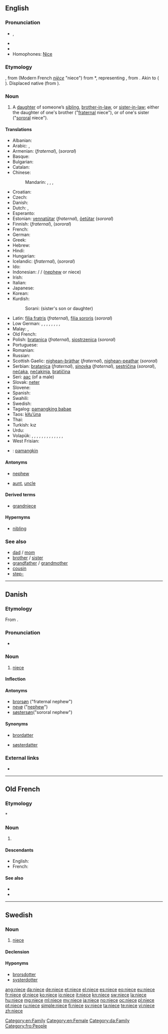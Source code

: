 {{also|nièce}}
==English==

===Pronunciation===
* {{IPA|/niːs/}}, {{X-SAMPA|/ni:s/}}
* {{audio|en-us-niece.ogg|Audio (US)}}
* {{rhymes|iːs}}
* Homophones: [[Nice]]

===Etymology===
{{etyl|enm}} {{term|nece||niece, granddaughter|lang=enm}}, from {{etyl|fro}} {{term|nece||niece, granddaughter|lang=fro}} (Modern French ''[[nièce#French|nièce]]'' "niece") from {{etyl|VL.}} *{{term||neptia}}, representing {{etyl|la}} {{term|neptis||granddaughter|lang=la}}, from {{proto|Indo-European|nepot-|grandchild, sister's son|lang=en}}. Akin to {{etyl|goh|-}} {{term|nift||niece, granddaughter|lang=goh}} ({{etyl|de|-}} {{term|Nichte||niece|lang=de}}). Displaced native {{etyl|enm|-}} {{term|nifte||niece, granddaughter|lang=enm}} (from {{etyl|ang|-}} {{term|nift||niece, granddaughter|lang=ang}}).

===Noun===
{{en-noun}}

# A [[daughter]] of someone’s [[sibling]], [[brother-in-law]], or [[sister-in-law]]; either the daughter of one's brother ("[[fraternal]] niece"), or of one's sister ("[[sororal]] niece").

====Translations====
{{trans-top|fraternal or sororal niece}}
* Albanian: {{t|sq|mbesë|f|xs=Albanian}}
* Arabic: {{qualifier|fraternal}} {{t|ar|بنت الأخ|f|tr=bínti-l-’ákh|sc=Arab}}, {{t|ar|بنت الأخت|f|tr=bínti-l-’úkht|sc=Arab}}
* Armenian: {{t-|hy|եղբոր աղջիկ|tr=eġbor aġǰik}} (''fraternal''), {{t-|hy|քրոջ աղջիկ|tr=k'roǰ aġǰik}} (''sororal'')
* Basque: {{t|eu|iloba|xs=Basque}}
* Bulgarian: {{t+|bg|племенница|f}}
* Catalan: {{t|ca|neboda|f}}
* Chinese:
*: Mandarin: {{qualifier|fraternal}} {{t|zh|侄女|tr=zhínǚ|sc=Hani}}, {{t|zh|姪女|tr=zhínǚ|sc=Hani}}, {{qualifier|sororal}} {{t|zh|甥女|tr=shēngnǚ|sc=Hani}}, {{t|zh|外甥女|tr=wàishēngnǚ|sc=Hani}}
* Croatian: {{t|hr|nećakinja|f}}
* Czech: {{t+|cs|neteř|f}}
* Danish: {{t-|da|niece|c}}
* Dutch: {{t+|nl|nicht|f}}, {{t+|nl|nichtje|n}}
* Esperanto: {{t-|eo|nevino|xs=Esperanto}}
* Estonian: [[vennatütar]] (''fraternal''), [[õetütar]] (''sororal'')
* Finnish: {{t-|fi|veljentytär}} (''fraternal''), {{t-|fi|sisarentytär}} (''sororal'')
* French: {{t+|fr|nièce|f}}
* German: {{t+|de|Nichte|f}}
* Greek: {{t+|el|ανεψιά|f|tr=anepsiá}}
* Hebrew: {{t-|he|אחיינית|f|tr=akhyanít}}
* Hindi: {{t|hi|भतीजी|f|tr=bhatījī|sc=Deva}}
* Hungarian: {{t+|hu|unokahúg}}
* Icelandic: {{t+|is|bróðurdóttir|f}} (''fraternal''), {{t+|is|systurdóttir|f}} (''sororal'')
* Ido: {{t+|io|nevino|xs=Ido}}
* Indonesian: {{t|id|keponakan|xs=Indonesian}} / {{t|id|kemenakan|xs=Indonesian}} / {{t+|id|misan|xs=Indonesian}} ([[nephew]] or niece)
* Irish: {{t-|ga|neacht|f|xs=Irish}}
* Italian: {{t+|it|nipote|f}}
* Japanese: {{t|ja|姪|tr=[[めい]], mei|sc=Jpan}}
* Korean: {{t|ko|조카딸|tr=jokaddal|sc=Kore}}
* Kurdish:
*: Sorani: {{t|ku|خوشکه‌زا|tr=xoškazá|sc=ku-Arab}} (sister's son or daughter)
{{trans-mid}}
* Latin: [[filia fratris]] (''fraternal''), [[filia sororis]] (''sororal'')
* Low German: {{qualifier|fraternal}} {{t|nds|Broderdeern|f}}, {{qualifier|fraternal}} {{t|nds|Broderdochter|f}}, {{qualifier|fraternal}} {{t|nds|Broderkind|n}}, {{qualifier|sororal}} {{t|nds|Süsterdeern|f}}, {{qualifier|sororal}} {{t|nds|Swesterdeern|f}}, {{qualifier|sororal}} {{t|nds|Süsterdochter|f}}, {{qualifier|sororal}} {{t|nds|Swesterdochter|f}}, {{qualifier|sororal}} {{t|nds|Süsterkind|n}}, {{qualifier|sororal}} {{t|nds|Swesterkind|n}}
* Malay: {{t|ms|anak saudara perempuan}}, {{t|ms|anak saudara}}
* Old French: {{tø|fro|niece|f}}
* Polish: [[bratanica]] {{f}} (''fraternal''), [[siostrzenica]] {{f}} (''sororal'')
* Portuguese: {{t+|pt|sobrinha|f}}
* Romanian: {{t-|ro|nepoată|f}}
* Russian: {{t+|ru|племянница|f|tr=plemjánnica}}
* Scottish Gaelic: [[nighean-bràthar]] {{f}} (''fraternal''), [[nighean-peathar]] {{f}} (''sororal'')
* Serbian: [[bratanica]] (''fraternal''), [[sinovka]] (''fraternal''), [[sestričina]] (''sororal''), [[nećaka]], [[nećakinja]], [[bratičina]] {{f}}
* Seri: [[aac]] (of a male)
* Slovak: [[neter]] {{f}}
* Slovene: {{t+|sl|nečakinja|f}}
* Spanish: {{t+|es|sobrina|f}}
* Swahili: {{t+|sw|mpwa|xs=Swahili}}
* Swedish: {{t-|sv|niece|c}}
* Tagalog: [[pamangking babae]]
* Taos: [[kìłu’úna]]
* Thai: {{t|th|หลานสาว|tr=lăan săao|sc=Thai}}
* Turkish: kız {{t+|tr|yeğen}}
* Urdu: {{t|ur|بھتیجی|f|tr=bhatījī|sc=ur-Arab}}
* Volapük: {{qualifier|fraternal or sororal, ♂♀}} {{t|vo|nef}}, {{qualifier|fraternal or sororal}} {{t|vo|jinef}}, {{qualifier|fraternal, ♂♀}} {{t|vo|blodanef}}, {{qualifier|fraternal}} {{t|vo|blodajinef}}, {{qualifier|fraternal}} {{t|vo|blodadaut}}, {{qualifier|sororal, ♂♀}} {{t|vo|söranef}}, {{qualifier|sororal}} {{t|vo|sörajinef}}, {{qualifier|sororal}} {{t|vo|söradaut}}, {{qualifier|fraternal}} {{t|vo|blodajison}}, {{qualifier|sororal}} {{t|vo|sörajison}}, {{qualifier|fraternal, ♂♀}} {{t|vo|blodacil}}, {{qualifier|fraternal}} {{t|vo|blodajicil}}, {{qualifier|sororal, ♂♀}} {{t|vo|söracil}}, {{qualifier|sororal}} {{t|vo|sörajicil}}
* West Frisian: {{t|fy|nicht}}
{{trans-bottom}}

{{checktrans-top}}
* {{ttbc|tl}}: [[pamangkin]] {{f}}
{{trans-bottom}}

====Antonyms====
* {{italbrac|with regard to gender}} [[nephew]]
* {{italbrac|with regard to ancestry}} [[aunt]], [[uncle]]

====Derived terms====
* [[grandniece]]

====Hypernyms====
* [[nibling]]

===See also===
* [[dad]] / [[mom]]
* [[brother]] / [[sister]]
* [[grandfather]] / [[grandmother]]
* [[cousin]]
* [[step-]]

[[Category:en:Family]]
[[Category:en:Female]]

----

==Danish==

===Etymology===
From {{etyl|fr|da}} {{term|nièce||niece|lang=fr}}.

===Pronunciation===
* {{IPA|/niɛːsə/|[niˈɛːsə]|lang=da}}

===Noun===
{{da-noun|n|r}}

# [[niece#English|niece]]

====Inflection====
{{da-noun-infl|n|r}}

====Antonyms====
* [[brorsøn]] ("fraternal nephew")
* [[nevø]] ("[[nephew]]")
* [[søstersøn]]("sororal nephew")

====Synonyms====
* {{sense|fraternal niece}} [[brordatter]]
* {{sense|sororal niece}} [[søsterdatter]]

===External links===
* {{pedialite|lang=da}}

[[Category:da:Family]]

----

==Old French==

===Etymology===
{{etyl|LL.|fro}} *{{term||neptia}}

===Noun===
{{fro-noun|f}}

# {{l|en|niece}}

====Descendants====
* English: {{l|en|niece}}
* French: {{l|fr|nièce}}

====See also====
* {{l|fro|neveu}}
* {{l|fro|oncle}}

[[Category:fro:People]]

----

==Swedish==

===Noun===
{{sv-noun|g=c}}

# [[niece#English|niece]]

====Declension====
{{sv-noun-reg-r-c}}

====Hyponyms====
* [[brorsdotter]]
* [[systerdotter]]

[[ang:niece]]
[[da:niece]]
[[de:niece]]
[[et:niece]]
[[el:niece]]
[[es:niece]]
[[eo:niece]]
[[eu:niece]]
[[fr:niece]]
[[gl:niece]]
[[ko:niece]]
[[io:niece]]
[[it:niece]]
[[kn:niece]]
[[sw:niece]]
[[la:niece]]
[[hu:niece]]
[[mg:niece]]
[[ml:niece]]
[[my:niece]]
[[ja:niece]]
[[no:niece]]
[[oc:niece]]
[[pl:niece]]
[[pt:niece]]
[[ru:niece]]
[[simple:niece]]
[[fi:niece]]
[[sv:niece]]
[[ta:niece]]
[[te:niece]]
[[vi:niece]]
[[zh:niece]]